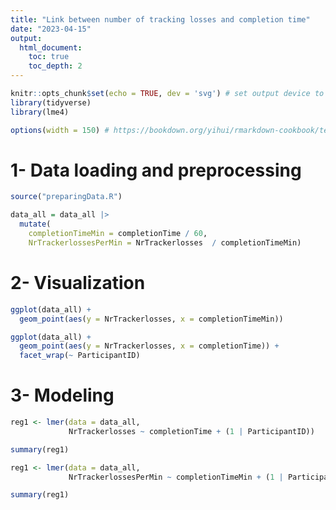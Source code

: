 ```yaml
---
title: "Link between number of tracking losses and completion time"
date: "2023-04-15"
output:
  html_document:
    toc: true
    toc_depth: 2
---
```



```r
knitr::opts_chunk$set(echo = TRUE, dev = 'svg') # set output device to svg
library(tidyverse)
library(lme4)

options(width = 150) # https://bookdown.org/yihui/rmarkdown-cookbook/text-width.html
```


# 1- Data loading and preprocessing


```r
source("preparingData.R")

data_all = data_all |>
  mutate(
    completionTimeMin = completionTime / 60,
    NrTrackerlossesPerMin = NrTrackerlosses  / completionTimeMin)
```


# 2- Visualization


```r
ggplot(data_all) +
  geom_point(aes(y = NrTrackerlosses, x = completionTimeMin))
```

```r
ggplot(data_all) +
  geom_point(aes(y = NrTrackerlosses, x = completionTime)) +
  facet_wrap(~ ParticipantID)
```


# 3- Modeling

```r
reg1 <- lmer(data = data_all,
             NrTrackerlosses ~ completionTime + (1 | ParticipantID))

summary(reg1)
```


```r
reg1 <- lmer(data = data_all,
             NrTrackerlossesPerMin ~ completionTimeMin + (1 | ParticipantID))

summary(reg1)
```


